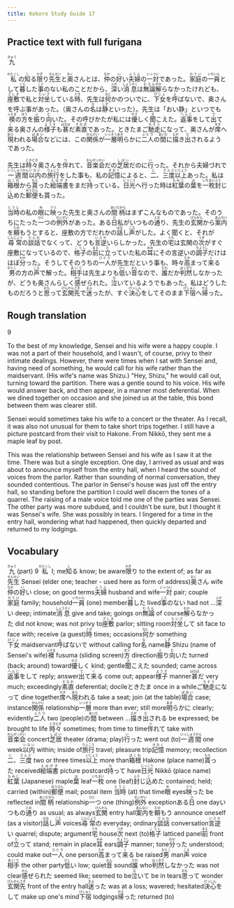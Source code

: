 ```yaml
---
title: Kokoro Study Guide 17
---
```


## Practice text with full furigana

<p>
<ruby><rb>九</rb><rt>きゅう</rt></ruby>
</p>

<p>
<ruby><rb>私</rb><rt>わたくし</rt></ruby>の<ruby><rb>知</rb><rt>し</rt></ruby>る<ruby><rb>限</rb><rt>かぎ</rt></ruby>り<ruby><rb>先生</rb><rt>せんせい</rt></ruby>と<ruby><rb>奥</rb><rt>おく</rt></ruby>さんとは、<ruby><rb>仲</rb><rt>なか</rt></ruby>の<ruby><rb>好</rb><rt>い</rt></ruby>い<ruby><rb>夫婦</rb><rt>ふうふ</rt></ruby>の<ruby><rb>一対</rb><rt>いっつい</rt></ruby>であった。<ruby><rb>家庭</rb><rt>かてい</rt></ruby>の<ruby><rb>一員</rb><rt>いちいん</rt></ruby>として<ruby><rb>暮</rb><rt>くら</rt></ruby>した<ruby><rb>事</rb><rt>こと</rt></ruby>のない私のことだから、<ruby><rb>深</rb><rt>ふか</rt></ruby>い<ruby><rb>消息</rb><rt>しょうそく</rt></ruby>は<ruby><rb>無論</rb><rt>むろん</rt></ruby><ruby><rb>解</rb><rt>わか</rt></ruby>らなかったけれども、<ruby><rb>座敷</rb><rt>ざしき</rt></ruby>で私と<ruby><rb>対坐</rb><rt>たいざ</rt></ruby>している<ruby><rb>時</rb><rt>とき</rt></ruby>、先生は<ruby><rb>何</rb><rt>なに</rt></ruby>かのついでに、<ruby><rb>下女</rb><rt>げじょ</rt></ruby>を<ruby><rb>呼</rb><rt>よ</rt></ruby>ばないで、奥さんを呼ぶ事があった。（奥さんの<ruby><rb>名</rb><rt>な</rt></ruby>は<ruby><rb>静</rb><rt>しず</rt></ruby>といった）。先生は「おい静」といつでも<ruby><rb>襖</rb><rt>ふすま</rt></ruby>の<ruby><rb>方</rb><rt>ほう</rt></ruby>を<ruby><rb>振</rb><rt>ふ</rt></ruby>り<ruby><rb>向</rb><rt>む</rt></ruby>いた。その呼びかたが私には<ruby><rb>優</rb><rt>やさ</rt></ruby>しく<ruby><rb>聞</rb><rt>き</rt></ruby>こえた。<ruby><rb>返事</rb><rt>へんじ</rt></ruby>をして<ruby><rb>出</rb><rt>で</rt></ruby>て<ruby><rb>来</rb><rt>く</rt></ruby>る奥さんの<ruby><rb>様子</rb><rt>ようす</rt></ruby>も<ruby><rb>甚</rb><rt>はなは</rt></ruby>だ<ruby><rb>素直</rb><rt>すなお</rt></ruby>であった。ときたまご<ruby><rb>馳走</rb><rt>ちそう</rt></ruby>になって、奥さんが<ruby><rb>席</rb><rt>せき</rt></ruby>へ<ruby><rb>現</rb><rt>あら</rt></ruby>われる<ruby><rb>場合</rb><rt>ばあい</rt></ruby>などには、この<ruby><rb>関係</rb><rt>かんけい</rt></ruby>が<ruby><rb>一層</rb><rt>いっそう</rt></ruby><ruby><rb>明</rb><rt>あき</rt></ruby>らかに<ruby><rb>二人</rb><rt>ふたり</rt></ruby>の<ruby><rb>間</rb><rt>あいだ</rt></ruby>に<ruby><rb>描</rb><rt>えが</rt></ruby>き<ruby><rb>出</rb><rt>だ</rt></ruby>されるようであった。
</p>

<p>
先生は<ruby><rb>時々</rb><rt>ときどき</rt></ruby>奥さんを<ruby><rb>伴</rb><rt>つ</rt></ruby>れて、<ruby><rb>音楽会</rb><rt>おんがっかい</rt></ruby>だの<ruby><rb>芝居</rb><rt>しばい</rt></ruby>だのに<ruby><rb>行</rb><rt>い</rt></ruby>った。それから夫婦づれで<ruby><rb>一週間</rb><rt>いっしゅうかん</rt></ruby><ruby><rb>以内</rb><rt>いない</rt></ruby>の<ruby><rb>旅行</rb><rt>りょこう</rt></ruby>をした事も、私の<ruby><rb>記憶</rb><rt>きおく</rt></ruby>によると、<ruby><rb>二</rb><rt>に</rt></ruby>、<ruby><rb>三度</rb><rt>さんど</rt></ruby><ruby><rb>以上</rb><rt>いじょう</rt></ruby>あった。私は<ruby><rb>箱根</rb><rt>はこね</rt></ruby>から<ruby><rb>貰</rb><rt>もら</rt></ruby>った<ruby><rb>絵端書</rb><rt>えはがき</rt></ruby>をまだ<ruby><rb>持</rb><rt>も</rt></ruby>っている。<ruby><rb>日光</rb><rt>にっこう</rt></ruby>へ行った時は<ruby><rb>紅葉</rb><rt>もみじ</rt></ruby>の<ruby><rb>葉</rb><rt>は</rt></ruby>を<ruby><rb>一枚</rb><rt>いちまい</rt></ruby><ruby><rb>封</rb><rt>ふう</rt></ruby>じ<ruby><rb>込</rb><rt>こ</rt></ruby>めた<ruby><rb>郵便</rb><rt>ゆうびん</rt></ruby>も貰った。
</p>

<p>
<ruby><rb>当時</rb><rt>とうじ</rt></ruby>の私の<ruby><rb>眼</rb><rt>め</rt></ruby>に<ruby><rb>映</rb><rt>うつ</rt></ruby>った先生と奥さんの<ruby><rb>間柄</rb><rt>あいだがら</rt></ruby>はまずこんなものであった。そのうちにたった<ruby><rb>一</rb><rt>ひと</rt></ruby>つの<ruby><rb>例外</rb><rt>れいがい</rt></ruby>があった。ある<ruby><rb>日</rb><rt>ひ</rt></ruby>私がいつもの<ruby><rb>通</rb><rt>とお</rt></ruby>り、先生の<ruby><rb>玄関</rb><rt>げんかん</rt></ruby>から<ruby><rb>案内</rb><rt>あんない</rt></ruby>を<ruby><rb>頼</rb><rt>たの</rt></ruby>もうとすると、座敷の方でだれかの<ruby><rb>話</rb><rt>はな</rt></ruby>し<ruby><rb>声</rb><rt>ごえ</rt></ruby>がした。よく聞くと、それが<ruby><rb>尋常</rb><rt>じんじょう</rt></ruby>の<ruby><rb>談話</rb><rt>だんわ</rt></ruby>でなくって、どうも<ruby><rb>言逆</rb><rt>いさか</rt></ruby>いらしかった。先生の<ruby><rb>宅</rb><rt>うち</rt></ruby>は玄関の<ruby><rb>次</rb><rt>つぎ</rt></ruby>がすぐ座敷になっているので、<ruby><rb>格子</rb><rt>こうし</rt></ruby>の<ruby><rb>前</rb><rt>まえ</rt></ruby>に<ruby><rb>立</rb><rt>た</rt></ruby>っていた私の<ruby><rb>耳</rb><rt>みみ</rt></ruby>にその言逆いの<ruby><rb>調子</rb><rt>ちょうし</rt></ruby>だけはほぼ<ruby><rb>分</rb><rt>わか</rt></ruby>った。そうしてそのうちの<ruby><rb>一人</rb><rt>ひとり</rt></ruby>が先生だという事も、時々<ruby><rb>高</rb><rt>たか</rt></ruby>まって<ruby><rb>来</rb><rt>く</rt></ruby>る<ruby><rb>男</rb><rt>おとこ</rt></ruby>の方の<ruby><rb>声</rb><rt>こえ</rt></ruby>で解った。<ruby><rb>相手</rb><rt>あいて</rt></ruby>は先生よりも<ruby><rb>低</rb><rt>ひく</rt></ruby>い<ruby><rb>音</rb><rt>おん</rt></ruby>なので、<ruby><rb>誰</rb><rt>だれ</rt></ruby>だか<ruby><rb>判然</rb><rt>はっきり</rt></ruby>しなかったが、どうも奥さんらしく<ruby><rb>感</rb><rt>かん</rt></ruby>ぜられた。<ruby><rb>泣</rb><rt>な</rt></ruby>いているようでもあった。私はどうしたものだろうと<ruby><rb>思</rb><rt>おも</rt></ruby>って<ruby><rb>玄関先</rb><rt>げんかんさき</rt></ruby>で<ruby><rb>迷</rb><rt>まよ</rt></ruby>ったが、すぐ<ruby><rb>決心</rb><rt>けっしん</rt></ruby>をしてそのまま<ruby><rb>下宿</rb><rt>げしゅく</rt></ruby>へ<ruby><rb>帰</rb><rt>かえ</rt></ruby>った。
</p>


## Rough translation

9

To the best of my knowledge, Sensei and his wife were a happy couple. I was not a part of their household, and I wasn't, of course, privy to their intimate dealings. However, there were times when I sat with Sensei and, having need of something, he would call for his wife rather than the maidservant. (His wife's name was Shizu.) "Hey, Shizu," he would call out, turning toward the partition. There was a gentle sound to his voice. His wife would answer back, and then appear, in a manner most deferential. When we dined together on occasion and she joined us at the table, this bond between them was clearer still.

Sensei would sometimes take his wife to a concert or the theater. As I recall, it was also not unusual for them to take short trips together. I still have a picture postcard from their visit to Hakone. From Nikkō, they sent me a maple leaf by post.

This was the relationship between Sensei and his wife as I saw it at the time. There was but a single exception. One day, I arrived as usual and was about to announce myself from the entry hall, when I heard the sound of voices from the parlor. Rather than sounding of normal conversation, they sounded contentious. The parlor in Sensei's house was just off the entry hall, so standing before the partition I could well discern the tones of a quarrel. The raising of a male voice told me one of the parties was Sensei. The other party was more subdued, and I couldn't be sure, but I thought it was Sensei's wife. She was possibly in tears. I lingered for a time in the entry hall, wondering what had happened, then quickly departed and returned to my lodgings.   


## Vocabulary

<p>
<span class="vocabstudy"><ruby><rb>九</rb><rt>きゅう</rt></ruby>&nbsp;(part) 9</span>
<span class="vocabstudy"><ruby><rb>私</rb><rt>わたくし</rt></ruby>&nbsp;I; me</span><span class="vocabstudy"><ruby><rb>知</rb><rt>し</rt></ruby>る&nbsp;know; be aware</span><span class="vocabstudy"><ruby><rb>限</rb><rt>かぎ</rt></ruby>り&nbsp;to the extent of; as far as</span><span class="vocabstudy"><ruby><rb>先生</rb><rt>せんせい</rt></ruby>&nbsp;Sensei (elder one; teacher - used here as form of address)</span><span class="vocabstudy"><ruby><rb>奥</rb><rt>おく</rt></ruby>さん&nbsp;wife</span><span class="vocabstudy"><ruby><rb>仲</rb><rt>なか</rt></ruby>の<ruby><rb>好</rb><rt>い</rt></ruby>い&nbsp;close; on good terms</span><span class="vocabstudy"><ruby><rb>夫婦</rb><rt>ふうふ</rt></ruby>&nbsp;husband and wife</span><span class="vocabstudy"><ruby><rb>一対</rb><rt>いっつい</rt></ruby>&nbsp;pair; couple</span><span class="vocabstudy"><ruby><rb>家庭</rb><rt>かてい</rt></ruby>&nbsp;family; household</span><span class="vocabstudy"><ruby><rb>一員</rb><rt>いちいん</rt></ruby>&nbsp;(one) member</span><span class="vocabstudy"><ruby><rb>暮</rb><rt>くら</rt></ruby>した&nbsp;lived</span><span class="vocabstudy"><ruby><rb>事</rb><rt>こと</rt></ruby>のない&nbsp;had not ...</span><span class="vocabstudy"><ruby><rb>深</rb><rt>ふか</rt></ruby>い&nbsp;deep; intimate</span><span class="vocabstudy"><ruby><rb>消息</rb><rt>しょうそく</rt></ruby>&nbsp;give and take; goings on</span><span class="vocabstudy"><ruby><rb>無論</rb><rt>むろん</rt></ruby>&nbsp;of course</span><span class="vocabstudy"><ruby><rb>解</rb><rt>わか</rt></ruby>らなかった&nbsp;did not know; was not privy to</span><span class="vocabstudy"><ruby><rb>座敷</rb><rt>ざしき</rt></ruby>&nbsp;parlor; sitting room</span><span class="vocabstudy"><ruby><rb>対坐</rb><rt>たいざ</rt></ruby>して&nbsp;sit face to face with; receive (a guest)</span><span class="vocabstudy"><ruby><rb>時</rb><rt>とき</rt></ruby>&nbsp;times; occasions</span><span class="vocabstudy"><ruby><rb>何</rb><rt>なに</rt></ruby>か&nbsp;something</span><span class="vocabstudy"><ruby><rb>下女</rb><rt>げじょ</rt></ruby>&nbsp;maidservant</span><span class="vocabstudy"><ruby><rb>呼</rb><rt>よ</rt></ruby>ばないで&nbsp;without calling for</span><span class="vocabstudy"><ruby><rb>名</rb><rt>な</rt></ruby>&nbsp;name</span><span class="vocabstudy"><ruby><rb>静</rb><rt>しず</rt></ruby>&nbsp;Shizu (name of Sensei's wife)</span><span class="vocabstudy"><ruby><rb>襖</rb><rt>ふすま</rt></ruby>&nbsp;fusuma (sliding screen)</span><span class="vocabstudy"><ruby><rb>方</rb><rt>ほう</rt></ruby>&nbsp;direction</span><span class="vocabstudy"><ruby><rb>振</rb><rt>ふ</rt></ruby>り<ruby><rb>向</rb><rt>む</rt></ruby>いた&nbsp;turned (back; around) toward</span><span class="vocabstudy"><ruby><rb>優</rb><rt>やさ</rt></ruby>しく&nbsp;kind; gentle</span><span class="vocabstudy"><ruby><rb>聞</rb><rt>き</rt></ruby>こえた&nbsp;sounded; came across</span><span class="vocabstudy"><ruby><rb>返事</rb><rt>へんじ</rt></ruby>をして&nbsp;reply; answer</span><span class="vocabstudy"><ruby><rb>出</rb><rt>で</rt></ruby>て<ruby><rb>来</rb><rt>く</rt></ruby>る&nbsp;come out; appear</span><span class="vocabstudy"><ruby><rb>様子</rb><rt>ようす</rt></ruby>&nbsp;manner</span><span class="vocabstudy"><ruby><rb>甚</rb><rt>はなは</rt></ruby>だ&nbsp;very much; exceedingly</span><span class="vocabstudy"><ruby><rb>素直</rb><rt>すなお</rt></ruby>&nbsp;deferential; docile</span><span class="vocabstudy">ときたま&nbsp;once in a while</span><span class="vocabstudy">ご<ruby><rb>馳走</rb><rt>ちそう</rt></ruby>になって&nbsp;dine together</span><span class="vocabstudy"><ruby><rb>席</rb><rt>せき</rt></ruby>へ<ruby><rb>現</rb><rt>あら</rt></ruby>われる&nbsp;take a seat; join (at the table)</span><span class="vocabstudy"><ruby><rb>場合</rb><rt>ばあい</rt></ruby>&nbsp;case; instance</span><span class="vocabstudy"><ruby><rb>関係</rb><rt>かんけい</rt></ruby>&nbsp;relationship</span><span class="vocabstudy"><ruby><rb>一層</rb><rt>いっそう</rt></ruby>&nbsp;more than ever; still more</span><span class="vocabstudy"><ruby><rb>明</rb><rt>あき</rt></ruby>らかに&nbsp;clearly; evidently</span><span class="vocabstudy"><ruby><rb>二人</rb><rt>ふたり</rt></ruby>&nbsp;two (people)</span><span class="vocabstudy">の<ruby><rb>間</rb><rt>あいだ</rt></ruby>&nbsp;between ...</span><span class="vocabstudy"><ruby><rb>描</rb><rt>えが</rt></ruby>き<ruby><rb>出</rb><rt>だ</rt></ruby>される&nbsp;be expressed; be brought to life</span>
<span class="vocabstudy"><ruby><rb>時々</rb><rt>ときどき</rt></ruby>&nbsp;sometimes; from time to time</span><span class="vocabstudy"><ruby><rb>伴</rb><rt>つ</rt></ruby>れて&nbsp;take with</span><span class="vocabstudy"><ruby><rb>音楽会</rb><rt>おんがっかい</rt></ruby>&nbsp;concert</span><span class="vocabstudy"><ruby><rb>芝居</rb><rt>しばい</rt></ruby>&nbsp;theater (drama; play)</span><span class="vocabstudy"><ruby><rb>行</rb><rt>い</rt></ruby>った&nbsp;went out (to)</span><span class="vocabstudy"><ruby><rb>一週間</rb><rt>いっしゅうかん</rt></ruby>&nbsp;one week</span><span class="vocabstudy"><ruby><rb>以内</rb><rt>いない</rt></ruby>&nbsp;within; inside of</span><span class="vocabstudy"><ruby><rb>旅行</rb><rt>りょこう</rt></ruby>&nbsp;travel; pleasure trip</span><span class="vocabstudy"><ruby><rb>記憶</rb><rt>きおく</rt></ruby>&nbsp;memory; recollection</span><span class="vocabstudy"><ruby><rb>二</rb><rt>に</rt></ruby>、<ruby><rb>三度</rb><rt>さんど</rt></ruby>&nbsp;two or three times</span><span class="vocabstudy"><ruby><rb>以上</rb><rt>いじょう</rt></ruby>&nbsp;more than</span><span class="vocabstudy"><ruby><rb>箱根</rb><rt>はこね</rt></ruby>&nbsp;Hakone (place name)</span><span class="vocabstudy"><ruby><rb>貰</rb><rt>もら</rt></ruby>った&nbsp;received</span><span class="vocabstudy"><ruby><rb>絵端書</rb><rt>えはがき</rt></ruby>&nbsp;picture postcard</span><span class="vocabstudy"><ruby><rb>持</rb><rt>も</rt></ruby>って&nbsp;have</span><span class="vocabstudy"><ruby><rb>日光</rb><rt>にっこう</rt></ruby>&nbsp;Nikkō (place name)</span><span class="vocabstudy"><ruby><rb>紅葉</rb><rt>もみじ</rt></ruby>&nbsp;(Japanese) maple</span><span class="vocabstudy"><ruby><rb>葉</rb><rt>は</rt></ruby>&nbsp;leaf</span><span class="vocabstudy"><ruby><rb>一枚</rb><rt>いちまい</rt></ruby>&nbsp;one (leaf)</span><span class="vocabstudy"><ruby><rb>封</rb><rt>ふう</rt></ruby>じ<ruby><rb>込</rb><rt>こ</rt></ruby>めた&nbsp;contained; held; carried (within)</span><span class="vocabstudy"><ruby><rb>郵便</rb><rt>ゆうびん</rt></ruby>&nbsp;mail; postal item</span>
<span class="vocabstudy"><ruby><rb>当時</rb><rt>とうじ</rt></ruby>&nbsp;(at) that time</span><span class="vocabstudy"><ruby><rb>眼</rb><rt>め</rt></ruby>&nbsp;eyes</span><span class="vocabstudy"><ruby><rb>映</rb><rt>うつ</rt></ruby>った&nbsp;be reflected in</span><span class="vocabstudy"><ruby><rb>間柄</rb><rt>あいだがら</rt></ruby>&nbsp;relationship</span><span class="vocabstudy"><ruby><rb>一</rb><rt>ひと</rt></ruby>つ&nbsp;one (thing)</span><span class="vocabstudy"><ruby><rb>例外</rb><rt>れいがい</rt></ruby>&nbsp;exception</span><span class="vocabstudy">ある<ruby><rb>日</rb><rt>ひ</rt></ruby>&nbsp;one day</span><span class="vocabstudy">いつもの<ruby><rb>通</rb><rt>とお</rt></ruby>り&nbsp;as usual; as always</span><span class="vocabstudy"><ruby><rb>玄関</rb><rt>げんかん</rt></ruby>&nbsp;entry hall</span><span class="vocabstudy"><ruby><rb>案内</rb><rt>あんない</rt></ruby>を<ruby><rb>頼</rb><rt>たの</rt></ruby>もう&nbsp;announce oneself (as a visitor)</span><span class="vocabstudy"><ruby><rb>話</rb><rt>はな</rt></ruby>し<ruby><rb>声</rb><rt>ごえ</rt></ruby>&nbsp;voices</span><span class="vocabstudy"><ruby><rb>尋常</rb><rt>じんじょう</rt></ruby>の&nbsp;everyday; ordinary</span><span class="vocabstudy"><ruby><rb>談話</rb><rt>だんわ</rt></ruby>&nbsp;conversation</span><span class="vocabstudy"><ruby><rb>言逆</rb><rt>いさか</rt></ruby>い&nbsp;quarrel; dispute; argument</span><span class="vocabstudy"><ruby><rb>宅</rb><rt>うち</rt></ruby>&nbsp;house</span><span class="vocabstudy"><ruby><rb>次</rb><rt>つぎ</rt></ruby>&nbsp;next (to)</span><span class="vocabstudy"><ruby><rb>格子</rb><rt>こうし</rt></ruby>&nbsp;latticed panel</span><span class="vocabstudy"><ruby><rb>前</rb><rt>まえ</rt></ruby>&nbsp;front of</span><span class="vocabstudy"><ruby><rb>立</rb><rt>た</rt></ruby>って&nbsp;stand; remain in place</span><span class="vocabstudy"><ruby><rb>耳</rb><rt>みみ</rt></ruby>&nbsp;ears</span><span class="vocabstudy"><ruby><rb>調子</rb><rt>ちょうし</rt></ruby>&nbsp;manner; tone</span><span class="vocabstudy"><ruby><rb>分</rb><rt>わか</rt></ruby>った&nbsp;understood; could make out</span><span class="vocabstudy"><ruby><rb>一人</rb><rt>ひとり</rt></ruby>&nbsp;one person</span><span class="vocabstudy"><ruby><rb>高</rb><rt>たか</rt></ruby>まって<ruby><rb>来</rb><rt>く</rt></ruby>る&nbsp;be raised</span><span class="vocabstudy"><ruby><rb>男</rb><rt>おとこ</rt></ruby>&nbsp;man</span><span class="vocabstudy"><ruby><rb>声</rb><rt>こえ</rt></ruby>&nbsp;voice</span><span class="vocabstudy"><ruby><rb>相手</rb><rt>あいて</rt></ruby>&nbsp;the other party</span><span class="vocabstudy"><ruby><rb>低</rb><rt>ひく</rt></ruby>い&nbsp;low; quiet</span><span class="vocabstudy"><ruby><rb>音</rb><rt>おん</rt></ruby>&nbsp;sound</span><span class="vocabstudy"><ruby><rb>誰</rb><rt>だれ</rt></ruby>&nbsp;who</span><span class="vocabstudy"><ruby><rb>判然</rb><rt>はっきり</rt></ruby>しなかった&nbsp;was not clear</span><span class="vocabstudy"><ruby><rb>感</rb><rt>かん</rt></ruby>ぜられた&nbsp;seemed like; seemed to be</span><span class="vocabstudy"><ruby><rb>泣</rb><rt>な</rt></ruby>いて&nbsp;be in tears</span><span class="vocabstudy"><ruby><rb>思</rb><rt>おも</rt></ruby>って&nbsp;wonder</span><span class="vocabstudy"><ruby><rb>玄関先</rb><rt>げんかんさき</rt></ruby>&nbsp;front of the entry hall</span><span class="vocabstudy"><ruby><rb>迷</rb><rt>まよ</rt></ruby>った&nbsp;was at a loss; wavered; hesitated</span><span class="vocabstudy"><ruby><rb>決心</rb><rt>けっしん</rt></ruby>をして&nbsp;make up one's mind</span><span class="vocabstudy"><ruby><rb>下宿</rb><rt>げしゅく</rt></ruby>&nbsp;lodgings</span><span class="vocabstudy"><ruby><rb>帰</rb><rt>かえ</rt></ruby>った&nbsp;returned (to)</span>
</p>
